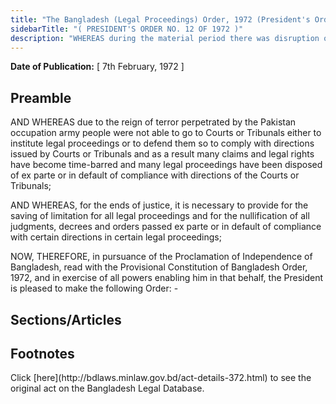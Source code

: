 ```yaml
---
title: "The Bangladesh (Legal Proceedings) Order, 1972 (President's Order)"
sidebarTitle: "( PRESIDENT'S ORDER NO. 12 OF 1972 )"
description: "WHEREAS during the material period there was disruption of normal life and activities throughout Bangladesh;"
---
```


**Date of Publication:** [ 7th February, 1972 ]

## Preamble

AND WHEREAS due to the reign of terror perpetrated by the Pakistan occupation army people were not able to go to Courts or Tribunals either to institute legal proceedings or to defend them so to comply with directions issued by Courts or Tribunals and as a result many claims and legal rights have become time-barred and many legal proceedings have been disposed of ex parte or in default of compliance with directions of the Courts or Tribunals;

AND WHEREAS, for the ends of justice, it is necessary to provide for the saving of limitation for all legal proceedings and for the nullification of all judgments, decrees and orders passed ex parte or in default of compliance with certain directions in certain legal proceedings;

NOW, THEREFORE, in pursuance of the Proclamation of Independence of Bangladesh, read with the Provisional Constitution of Bangladesh Order, 1972, and in exercise of all powers enabling him in that behalf, the President is pleased to make the following Order: -

## Sections/Articles

## Footnotes

<Note>
  Click [here](http://bdlaws.minlaw.gov.bd/act-details-372.html) to see the original act on the Bangladesh Legal Database.
</Note>
